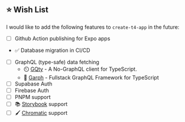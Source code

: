 ## ⭐ Wish List

I would like to add the following features to `create-t4-app` in the future:

- [ ] Github Action publishing for Expo apps
- ✅ Database migration in CI/CD
- [ ] GraphQL (type-safe) data fetching
  - ⏲️ [GQty](https://gqty.dev) - A No-GraphQL client for TypeScript.
  - 🔄 [Garph](https://garph.dev) - Fullstack GraphQL Framework for TypeScript
- [ ] Supabase Auth
- [ ] Firebase Auth
- [ ] PNPM support
- [ ] 📚 [Storybook](https://storybook.js.org) support
- [ ] 🖌️ [Chromatic](https://chromatic.com) support
